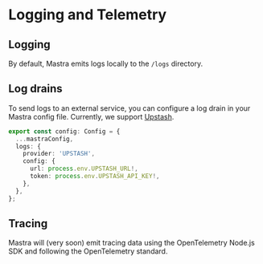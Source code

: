 # Logging and Telemetry

## Logging

By default, Mastra emits logs locally to the `/logs` directory.

## Log drains

To send logs to an external service, you can configure a log drain in your Mastra config file. Currently, we support [Upstash](https://upstash.com/).

```ts filename="mastra.config.ts"
export const config: Config = {
  ...mastraConfig,
  logs: {
    provider: 'UPSTASH',
    config: {
      url: process.env.UPSTASH_URL!,
      token: process.env.UPSTASH_API_KEY!,
    },
  },
};
```

## Tracing

Mastra will (very soon) emit tracing data using the OpenTelemetry Node.js SDK and following the OpenTelemetry standard. 